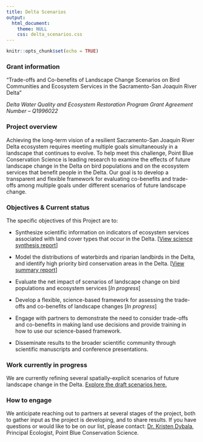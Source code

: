 ```yaml
---
title: Delta Scenarios
output:
  html_document:
    theme: NULL
    css: delta_scenarios.css
---
```


```r
knitr::opts_chunk$set(echo = TRUE)
```

### Grant information

"Trade-offs and Co-benefits of Landscape Change Scenarios on Bird Communities and Ecosystem Services in the Sacramento-San Joaquin River Delta"  

*Delta Water Quality and Ecosystem Restoration Program Grant Agreement Number – Q1996022*


### Project overview

Achieving the long-term vision of a resilient Sacramento-San Joaquin River Delta ecosystem requires meeting multiple goals simultaneously in a landscape that continues to evolve. To help meet this challenge, Point Blue Conservation Science is leading research to examine the effects of future landscape change in the Delta on bird populations and on the ecosystem services that benefit people in the Delta. Our goal is to develop a transparent and flexible framework for evaluating co-benefits and trade-offs among multiple goals under different scenarios of future landscape change.


### Objectives & Current status

The specific objectives of this Project are to: 

* Synthesize scientific information on indicators of ecosystem services associated with land cover types that occur in the Delta. [[View science synthesis report](http://www.prbo.org/refs/files/12650_PetersonCA2020.pdf)]

* Model the distributions of waterbirds and riparian landbirds in the Delta, and identify high priority bird conservation areas in the Delta. [[View summary report](http://www.prbo.org/refs/files/12713_DybalaKE2021.pdf)]

* Evaluate the net impact of scenarios of landscape change on bird populations and 
ecosystem services [*In progress*]

* Develop a flexible, science-based framework for assessing the trade-offs and co-benefits 
of landscape changes [*In progress*]

* Engage with partners to demonstrate the need to consider trade-offs and co-benefits in making land use decisions and provide training in how to use our science-based framework.

* Disseminate results to the broader scientific community through scientific manuscripts and conference presentations.


### Work currently in progress

We are currently refining several spatially-explicit scenarios of future landscape change in the Delta. [Explore the draft scenarios here.](draft_scenarios.html)


### How to engage

We anticipate reaching out to partners at several stages of the project, both to gather input as the project is developing, and to share results. If you have questions or would like to be on our list, please contact: [Dr. Kristen Dybala](mailto:kdybala@pointblue.org), Principal Ecologist, Point Blue Conservation Science.

